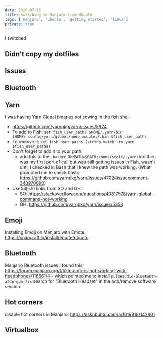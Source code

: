 ```yaml
---
date: 2020-07-15
title: Switching to Manjaro from Ubuntu
tags: ['manjaro', 'ubuntu', 'getting started', 'linux']
private: true
---
```


I switched

## Didn't copy my dotfiles

## Issues

## Bluetooth

## Yarn

I was having Yarn Global binaries not sowing in the fish shell

- https://github.com/yarnpkg/yarn/issues/5824
- To add to Fish:
  `set fish_user_paths $HOME/.yarn/bin $HOME/.config/yarn/global/node_modules/.bin $fish_user_paths`
- To remove it:
  `set fish_user_paths (string match -rv yarn $fish_user_paths)`
- Don't forget to add it to your path:
  - add this to the `.bashrc` file`PATH=$PATH:/home/scott/.yarn/bin`
    this was my first port of call but was still getting issues in
    Fish, wasn't until I checked in Bash that I knew the path was
    working. (What prompted me to check bash:
    https://github.com/yarnpkg/yarn/issues/4702#issuecomment-343970090)
- Useful(ish) links from SO and GH:
  - SO:
    https://stackoverflow.com/questions/40317578/yarn-global-command-not-working
  - GH: https://github.com/yarnpkg/yarn/issues/5353

## Emoji

Installing Emoji on Manjaro with Emote:
https://snapcraft.io/install/emote/ubuntu

## Bluetooth

Manjario Bluetooth issues I found this:
https://forum.manjaro.org/t/bluetooth-is-not-working-with-headphones/116661/4 -
which pointed me to install `pulseaudio-bluetooth-a2dp-gdm-fix` search
for "Bluetooth Headset" in the add/remove software section

## Hot corners

disable hot corners in Manjaro: https://askubuntu.com/a/1019918/142801

## Virtualbox

<Tweet tweetLink="spences10/status/1283797903203618816" />
